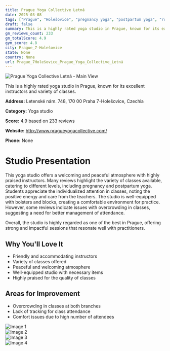 ```yaml
---
title: Prague Yoga Collective Letná
date: 2025-03-08
tags: ["Prague", "Holešovice", "pregnancy yoga", "postpartum yoga", "rocket yoga", "welcoming atmosphere", "variety of classes", "Prague 7-Holešovice"]  
draft: false
summary: This is a highly rated yoga studio in Prague, known for its excellent instructors and variety of classes.
gm_reviews_count: 233
gm_totalScore: 4.9
gym_score: 4.8
city: Prague_7-Holešovice
state: None
country: None
url: Prague_7Holešovice_Prague_Yoga_Collective_Letná
---
```


<div className="aspect-[16/9] relative my-8">
  <img 
    src="https://lh5.googleusercontent.com/p/AF1QipNBCFnSXPSyCOpiL41duSzY5jCaQC3CCcyN0dpa=w1920-h1080-k-no"
    alt="Prague Yoga Collective Letná - Main View"
    className="object-cover absolute inset-0 w-full h-full rounded-lg"
  />
</div>

This is a highly rated yoga studio in Prague, known for its excellent instructors and variety of classes.

**Address:** Letenské nám. 748, 170 00 Praha 7-Holešovice, Czechia

**Category:** Yoga studio

**Score:** 4.9 based on 233 reviews

**Website:** http://www.pragueyogacollective.com/

**Phone:** None

# Studio Presentation

This yoga studio offers a welcoming and peaceful atmosphere with highly praised instructors. Many reviews highlight the variety of classes available, catering to different levels, including pregnancy and postpartum yoga. Students appreciate the individualized attention in classes, noting the positive energy and care from the teachers. The studio is well-equipped with bolsters and blocks, creating a comfortable environment for practice. However, some reviews indicate issues with overcrowding in classes, suggesting a need for better management of attendance.

Overall, the studio is highly regarded as one of the best in Prague, offering strong and impactful sessions that resonate well with practitioners.

## Why You'll Love It

- Friendly and accommodating instructors
- Variety of classes offered
- Peaceful and welcoming atmosphere
- Well-equipped studio with necessary items
- Highly praised for the quality of classes

## Areas for Improvement

- Overcrowding in classes at both branches
- Lack of tracking for class attendance
- Comfort issues due to high number of attendees

<div className="grid grid-cols-1 xl:grid-cols-2 gap-4 my-8">
<div className="aspect-[4/3] relative"><img src="https://lh5.googleusercontent.com/p/AF1QipPZeDCxJ_5K5kCFkEcTFZ-OjLeo9o92uQkWaVfF=w1920-h1080-k-no" alt="Image 1" className="object-cover absolute inset-0 w-full h-full rounded-lg" /></div>
<div className="aspect-[4/3] relative"><img src="https://lh5.googleusercontent.com/p/AF1QipPYBlkHVWzuH7lpuudJeA4JAxlWIEjhg7TanJKx=w1920-h1080-k-no" alt="Image 2" className="object-cover absolute inset-0 w-full h-full rounded-lg" /></div>
<div className="aspect-[4/3] relative"><img src="https://lh5.googleusercontent.com/p/AF1QipOhncut4kAdrvqY04lH5M4OZhkLGv4OC2wEHmn4=w1920-h1080-k-no" alt="Image 3" className="object-cover absolute inset-0 w-full h-full rounded-lg" /></div>
<div className="aspect-[4/3] relative"><img src="https://lh5.googleusercontent.com/p/AF1QipPiLCCJ6FnSZC3f6CN0u3tINWUGURH6RmYdpNEo=w1920-h1080-k-no" alt="Image 4" className="object-cover absolute inset-0 w-full h-full rounded-lg" /></div>
</div>